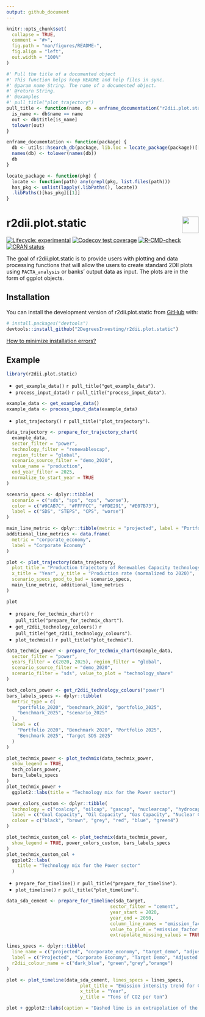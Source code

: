 ```yaml
---
output: github_document
---
```


<!-- README.md is generated from README.Rmd. Please edit that file -->

```r
knitr::opts_chunk$set(
  collapse = TRUE,
  comment = "#>",
  fig.path = "man/figures/README-",
  fig.align = "left",
  out.width = "100%"
)

#' Pull the title of a documented object
#' This function helps keep README and help files in sync.
#' @param name String. The name of a documented object.
#' @return String.
#' @examples 
#' pull_title("plot_trajectory")
pull_title <- function(name, db = enframe_documentation("r2dii.plot.static")) {
  is_name <- db$name == name
  out <- db$title[is_name]
  tolower(out)
}

enframe_documentation <- function(package) {
  db <- utils::hsearch_db(package, lib.loc = locate_package(package))[["Base"]]
  names(db) <- tolower(names(db))
  db
}

locate_package <- function(pkg) {
  locate <- function(path) any(grepl(pkg, list.files(path)))
  has_pkg <- unlist(lapply(.libPaths(), locate))
  .libPaths()[has_pkg][[1]]
}
```

# r2dii.plot.static <a href='https://github.com/2DegreesInvesting/r2dii.plot.static'><img src='https://imgur.com/A5ASZPE.png' align='right' height='43' /></a>

<!-- badges: start -->
[![Lifecycle:
experimental](https://img.shields.io/badge/lifecycle-experimental-orange.svg)](https://lifecycle.r-lib.org/articles/stages.html)
[![Codecov test coverage](https://codecov.io/gh/2DegreesInvesting/r2dii.plot.static/branch/master/graph/badge.svg)](https://codecov.io/gh/2DegreesInvesting/r2dii.plot.static?branch=master)
[![R-CMD-check](https://github.com/2DegreesInvesting/r2dii.plot.static/workflows/R-CMD-check/badge.svg)](https://github.com/2DegreesInvesting/r2dii.plot.static/actions)
[![CRAN status](https://www.r-pkg.org/badges/version/r2dii.plot.static)](https://CRAN.R-project.org/package=r2dii.plot.static)
<!-- badges: end -->

The goal of r2dii.plot.static is to provide users with plotting and data processing 
functions that will allow the users to create standard 2DII plots using 
`PACTA_analysis` or banks' output data as input. The plots are in the form of 
ggplot objects. 

## Installation

You can install the development version of r2dii.plot.static from
[GitHub](https://github.com/2DegreesInvesting/r2dii.plot.static) with:

```r
# install.packages("devtools")
devtools::install_github("2DegreesInvesting/r2dii.plot.static")
```

[How to minimize installation errors?](https://gist.github.com/maurolepore/a0187be9d40aee95a43f20a85f4caed6#installation)

## Example

```r
library(r2dii.plot.static)
```

* `get_example_data()` `r pull_title("get_example_data")`.
* `process_input_data()` `r pull_title("process_input_data")`.

```r
example_data <- get_example_data()
example_data <- process_input_data(example_data)
```

* `plot_trajectory()` `r pull_title("plot_trajectory")`.

```r
data_trajectory <- prepare_for_trajectory_chart(
  example_data, 
  sector_filter = "power", 
  technology_filter = "renewablescap",
  region_filter = "global", 
  scenario_source_filter = "demo_2020",
  value_name = "production", 
  end_year_filter = 2025,
  normalize_to_start_year = TRUE
)

scenario_specs <- dplyr::tibble(
  scenario = c("sds", "sps", "cps", "worse"),
  color = c("#9CAB7C", "#FFFFCC", "#FDE291", "#E07B73"),
  label = c("SDS", "STEPS", "CPS", "worse")
)

main_line_metric <- dplyr::tibble(metric = "projected", label = "Portfolio")
additional_line_metrics <- data.frame(
  metric = "corporate_economy",
  label = "Corporate Economy"
)

plot <- plot_trajectory(data_trajectory,
  plot_title = "Production trajectory of Renewables Capacity technology \n in the Power sector",
  x_title = "Year", y_title = "Production rate (normalized to 2020)",
  scenario_specs_good_to_bad = scenario_specs,
  main_line_metric, additional_line_metrics
)

plot
```


* `prepare_for_techmix_chart()` `r pull_title("prepare_for_techmix_chart")`.
* `get_r2dii_technology_colours()` `r pull_title("get_r2dii_technology_colours")`.
* `plot_techmix()` `r pull_title("plot_techmix")`.

```r
data_techmix_power <- prepare_for_techmix_chart(example_data,
  sector_filter = "power",
  years_filter = c(2020, 2025), region_filter = "global",
  scenario_source_filter = "demo_2020",
  scenario_filter = "sds", value_to_plot = "technology_share"
)

tech_colors_power <- get_r2dii_technology_colours("power")
bars_labels_specs <- dplyr::tibble(
  metric_type = c(
    "portfolio_2020", "benchmark_2020", "portfolio_2025",
    "benchmark_2025", "scenario_2025"
  ),
  label = c(
    "Portfolio 2020", "Benchmark 2020", "Portfolio 2025",
    "Benchmark 2025", "Target SDS 2025"
  )
)

plot_techmix_power <- plot_techmix(data_techmix_power,
  show_legend = TRUE,
  tech_colors_power,
  bars_labels_specs
)
plot_techmix_power +
  ggplot2::labs(title = "Technology mix for the Power sector")

power_colors_custom <- dplyr::tibble(
  technology = c("coalcap", "oilcap", "gascap", "nuclearcap", "hydrocap", "renewablescap"),
  label = c("Coal Capacity", "Oil Capacity", "Gas Capacity", "Nuclear Capacity", "Hydro Capacity", "Renewables Capacity"),
  colour = c("black", "brown", "grey", "red", "blue", "green4")
)

plot_techmix_custom_col <- plot_techmix(data_techmix_power,
  show_legend = TRUE, power_colors_custom, bars_labels_specs
)
plot_techmix_custom_col + 
  ggplot2::labs(
    title = "Technology mix for the Power sector"
  )
```

* `prepare_for_timeline()` `r pull_title("prepare_for_timeline")`.
* `plot_timeline()` `r pull_title("plot_timeline")`.

```r
data_sda_cement <- prepare_for_timeline(sda_target,
                                      sector_filter = "cement",
                                      year_start = 2020,
                                      year_end = 2050,
                                      column_line_names = "emission_factor_metric",
                                      value_to_plot = "emission_factor_value",
                                      extrapolate_missing_values = TRUE)

lines_specs <- dplyr::tibble(
  line_name = c("projected", "corporate_economy", "target_demo", "adjusted_scenario_demo"),
  label = c("Projected", "Corporate Economy", "Target Demo", "Adjusted Scenario Demo"),
  r2dii_colour_name = c("dark_blue", "green","grey","orange")
)

plot <- plot_timeline(data_sda_cement, lines_specs = lines_specs,
                           plot_title = "Emission intensity trend for Cement.",
                           x_title = "Year",
                           y_title = "Tons of CO2 per ton")

plot + ggplot2::labs(caption = "Dashed line is an extrapolation of the last value in the dataset.")
```
